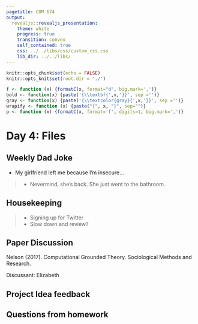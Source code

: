 ```yaml
---
pagetitle: COM 674
output: 
  revealjs::revealjs_presentation:
    theme: white
    progress: true
    transition: convex
    self_contained: true
    css: ../../libs/css/custom_css.css
    lib_dir: ../../libs/
---
```


```r
knitr::opts_chunk$set(echo = FALSE)
knitr::opts_knit$set(root.dir = './')

f <- function (x) {formatC(x, format="d", big.mark=',')}
bold <- function(x) {paste('{\\textbf{',x,'}}', sep ='')}
gray <- function(x) {paste('{\\textcolor{gray}{',x,'}}', sep ='')}
wrapify <- function (x) {paste("{", x, "}", sep="")}
p <- function (x) {formatC(x, format='f', digits=1, big.mark=',')}
```

# Day 4: Files

## Weekly Dad Joke

- My girlfriend left me because I'm insecure...

> - Nevermind, she's back. She just went to the bathroom.

## Housekeeping

> - Signing up for Twitter
> - Slow down and review?

## Paper Discussion

Nelson (2017). Computational Grounded Theory. Sociological Methods and Research.

Discussant: Elizabeth

## Project Idea feedback

## Questions from homework

